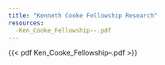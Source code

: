 ```yaml
---
title: "Kenneth Cooke Fellowship Research"
resources: 
  -Ken_Cooke_Fellowship--.pdf
---
```


{{< pdf Ken_Cooke_Fellowship--.pdf >}}

